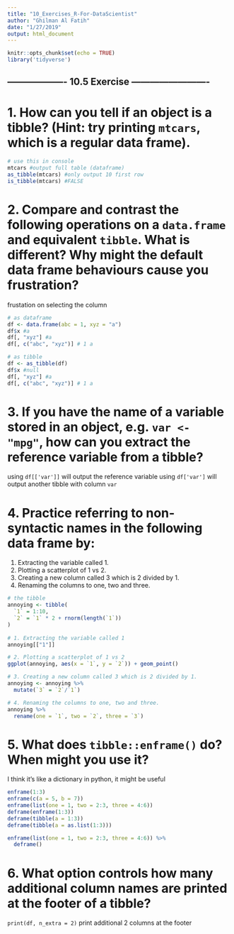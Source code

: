 ```yaml
---
title: "10_Exercises_R-For-DataScientist"
author: "Ghilman Al Fatih"
date: "1/27/2019"
output: html_document
---
```


```r
knitr::opts_chunk$set(echo = TRUE)
library('tidyverse')
```


## ------------------- 10.5 Exercise -------------------------
# 1. How can you tell if an object is a tibble? (Hint: try printing `mtcars`, which is a regular data frame).
```r
# use this in console
mtcars #output full table (dataframe)
as_tibble(mtcars) #only output 10 first row
is_tibble(mtcars) #FALSE
```

# 2. Compare and contrast the following operations on a `data.frame` and equivalent `tibble`. What is different? Why might the default data frame behaviours cause you frustration?
frustation on selecting the column
```r
# as dataframe
df <- data.frame(abc = 1, xyz = "a")
df$x #a
df[, "xyz"] #a
df[, c("abc", "xyz")] # 1 a

# as tibble
df <- as_tibble(df)
df$x #null
df[, "xyz"] #a
df[, c("abc", "xyz")] # 1 a
```

# 3. If you have the name of a variable stored in an object, e.g. `var <- "mpg"`, how can you extract the reference variable from a tibble?
using `df[['var']]` will output the reference variable
using `df['var']` will output another tibble with column `var`

# 4. Practice referring to non-syntactic names in the following data frame by:
1. Extracting the variable called 1.
2. Plotting a scatterplot of 1 vs 2.
3. Creating a new column called 3 which is 2 divided by 1.
4. Renaming the columns to one, two and three.
```r
# the tibble
annoying <- tibble(
  `1` = 1:10,
  `2` = `1` * 2 + rnorm(length(`1`))
)
  
# 1. Extracting the variable called 1
annoying[["1"]]

# 2. Plotting a scatterplot of 1 vs 2
ggplot(annoying, aes(x = `1`, y = `2`)) + geom_point()

# 3. Creating a new column called 3 which is 2 divided by 1.
annoying <- annoying %>%
  mutate(`3` = `2`/`1`)

# 4. Renaming the columns to one, two and three.
annoying %>%
  rename(one = `1`, two = `2`, three = `3`)
```

# 5. What does `tibble::enframe()` do? When might you use it?
I think it's like a dictionary in python, it might be useful
```r
enframe(1:3)
enframe(c(a = 5, b = 7))
enframe(list(one = 1, two = 2:3, three = 4:6))
deframe(enframe(1:3))
deframe(tibble(a = 1:3))
deframe(tibble(a = as.list(1:3)))

enframe(list(one = 1, two = 2:3, three = 4:6)) %>%
  deframe()

```

# 6. What option controls how many additional column names are printed at the footer of a tibble?
`print(df, n_extra = 2)` print additional 2 columns at the footer
